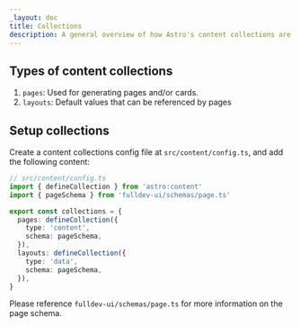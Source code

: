 ```yaml
---
_layout: doc
title: Collections
description: A general overview of how Astro's content collections are used.
---
```


## Types of content collections

1. `pages`: Used for generating pages and/or cards.
2. `layouts`: Default values that can be referenced by pages

## Setup collections

Create a content collections config file at `src/content/config.ts`, and add the following content:

```ts
// src/content/config.ts
import { defineCollection } from 'astro:content'
import { pageSchema } from 'fulldev-ui/schemas/page.ts'

export const collections = {
  pages: defineCollection({
    type: 'content',
    schema: pageSchema,
  }),
  layouts: defineCollection({
    type: 'data',
    schema: pageSchema,
  }),
}
```

Please reference `fulldev-ui/schemas/page.ts` for more information on the page schema.
